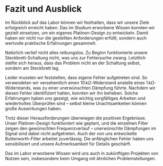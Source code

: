 # Fazit und Ausblick

Im Rückblick auf das Labor können wir festhalten, dass wir unsere Ziele erfolgreich erreicht haben. Das im Studium erworbene Wissen konnten wir gezielt einsetzen, um ein eigenes Platinen-Design zu entwickeln. Damit haben wir nicht nur die gestellten Anforderungen erfüllt, sondern auch wertvolle praktische Erfahrungen gesammelt.

Natürlich verlief nicht alles reibungslos. Zu Beginn funktionierte unsere Steckbrett-Schaltung nicht, was uns zur Fehlersuche zwang. Letztlich stellte sich heraus, dass das Problem nicht an der Schaltung selbst, sondern am Steckbrett lag.

Leider mussten wir feststellen, dass eigene Fehler aufgetreten sind. So verwendeten wir versehentlich einen $10\,k\Omega$-Widerstand anstelle eines $1\,k\Omega$-Widerstands, was zu einer unerwünschten Dämpfung führte. Nachdem wir diesen Fehler identifiziert hatten, konnten wir ihn beheben. Solche Erfahrungen haben uns gezeigt, wie wichtig sorgfältiges Arbeiten und wiederholtes Überprüfen sind – selbst kleine Unachtsamkeiten können große Auswirkungen haben.

Trotz dieser Herausforderungen überwiegen die positiven Ergebnisse. Unser Platinen-Design funktioniert wie geplant, und die einzelnen Filter zeigen den gewünschten Frequenzverlauf – unerwünschte Dämpfungen im Signal sind dabei nicht aufgetreten. Auch der von uns entwickelte Butterworth-Filter arbeitet zuverlässig. Die anfänglichen Fehler haben uns sensibilisiert und unsere Aufmerksamkeit für Details geschärft.

Das im Labor erworbene Wissen wird uns auch in zukünftigen Projekten von Nutzen sein, insbesondere beim Umgang mit ähnlichen Problemstellungen.



